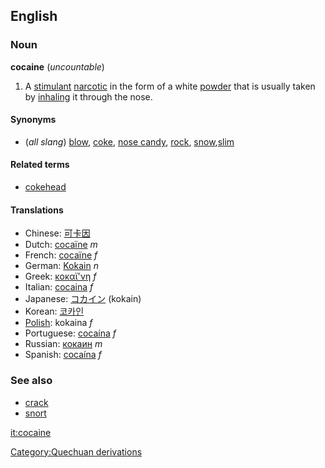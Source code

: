 {{wikipedia}}
==English==

===Noun===
'''cocaine''' (''uncountable'')

# A [[stimulant]] [[narcotic]] in the form of a white [[powder]] that is usually taken by [[inhale|inhaling]] it through the nose.

====Synonyms====
*(''all slang'') [[blow]], [[coke]], [[nose candy]], [[rock]], [[snow]],[[slim]]

====Related terms====
*[[cokehead]]

====Translations====
*Chinese: [[可卡因]]
*Dutch: [[cocaïne]] ''m''
*French: [[cocaïne]] ''f''
*German: [[Kokain]] ''n''
*Greek: [[κοκαϊ'νη]] ''f''
*Italian: [[cocaina]] ''f''
*Japanese: [[コカイン]] (kokain)
*Korean: [[코카인]]
*[[Polish]]: kokaina ''f''
*Portuguese: [[cocaína]] ''f''
*Russian: [[кокаин]] ''m''
*Spanish: [[cocaína]] ''f''

===See also===
*[[crack]]
*[[snort]]

[[it:cocaine]]
[[Category:Quechuan derivations]]